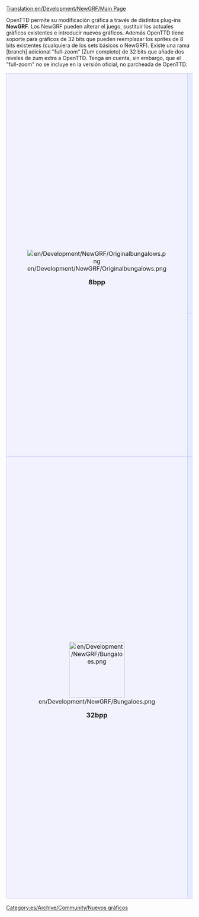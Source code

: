 [[Translation:en/Development/NewGRF/Main Page]]
{{es/Traducción|en/Development/NewGRF/Main Page|75}}

OpenTTD permite su modificación gráfica a través de distintos plug-ins '''NewGRF'''. Los NewGRF pueden alterar el juego, sustituir los actuales gráficos existentes e introducir nuevos gráficos.
Además OpenTTD tiene soporte para gráficos de 32 bits que pueden reemplazar los sprites de 8 bits existentes (cualquiera de los sets básicos o NewGRF). Existe una rama [branch] adicional "full-zoom" (Zum completo) de 32 bits que añade dos niveles de zum extra a OpenTTD. Tenga en cuenta, sin embargo, que el "full-zoom" no se incluye en la versión oficial, no parcheada de OpenTTD.

{| 
|-
|align="center" rowspan="2" style="background-color: #f1f2fe; border: 1px solid #c7c8fe; margin: 0; padding: 1em 1em 0em 1em;"|
[[File:en/Development/NewGRF/Originalbungalows.png]]
   
<font size="4">'''8bpp'''</font>


|style="background-color: #e7ebff; border: 1px solid #c7c8fe; margin: 0; padding: 1em 1em 0em 1em;"|
<font size="3">'''Consejos y trucos sobre el desarrollo NewGRF'''</font>
*[[es/Development/NewGRF/Herramientas de desarrollo para NewGRF|Herramientas de desarrollo para NewGRF]]
*[[es/Development/NewGRF/Depurar gráficos NewGRF|Depurar gráficos NewGRF]]
*[[es/Development/NewGRF/Alineación|Consejos sobre alineación de sprites]]
*'''[[es/Archive/Community/OpenGFX Léame|OpenGFX:]]''' Proyecto de Conjunto base de gráficos de 8 bits para OpenTTD (Con licencia [https://www.wikipedia.org/wiki/es:GNU General Public License GPL v2])
*[http://dev.openttdcoop.org/projects DevZone]: Sitio para una serie de proyectos  NewGRF (en inglés)
*[http://wiki.ttdpatch.net/tiki-index.php?page=NewGraphicsSpecs Wiki con especificaciones para NewGRF] (en inglés)
|-
|style="background-color: #e7ebff; border: 1px solid #c7c8fe; margin: 0; padding: 1em 1em 0em 1em;"|
<font size="3">'''[[es/Community/NewGRF/Main Page|Lista NewGRF]] y [[es/Manual/NewGRF|Manual de uso de NewGRF]]'''</font>

:Alterar la jugabilidad y los gráficos con NewGRF. Documentación sobre uso e instalación de NewGRF, y una lista de algunos de los principales gráficos NewGRF.
|-
|align="center" style="background-color: #f1f2fe; border: 1px solid #c7c8fe; margin: 0; padding: 1em 1em 0em 1em;"|
[[File:en/Development/NewGRF/Bungaloes.png|150px]]

<font size="4">'''32bpp'''</font>
|style="background-color: #e7ebff; border: 1px solid #c7c8fe; margin: 0; padding: 1em 1em 0em 1em;"|
<font size="3">'''Documentación sobre el [[es/Archive/Old 32bpp/Desarrollo de gráficos de 32 bits|desarrollo de gráficos de 32 bits]]'''</font>

:Development documentation for 32bpp graphics. Documented here is everything from theory (sizes, lighting specs, tutorials, etc.) to practice (materials, props).


<font size="3">'''Graphics development tracker'''</font>

:Stay on top of the ongoing development of 32bpp OpenTTD. See what exactly has been converted and what is left to do.
:[[en/Archive/Old 32bpp/32bpp graphics development tracker|32bpp - Original Scale]]
:[[en/Archive/Old 32bpp/32bpp graphics development tracker (extra zoom)|32bpp - Extra Zoom]]

<font size="3">'''Finished graphics'''</font>

:[[en/Archive/Old 32bpp/List of downloadable 32 bpp tars|32bpp - Original Scale]] - List of finished, packed and released 32bpp sprites you can actually play OpenTTD with, right now.
:[[en/Community/NewGRF/Playing with 32 bpp graphics|32bpp - Extra Zoom]] - List of graphics with 2 extra zoom levels, and information on the patch.
|}

[[Category:es/Archive/Community/Nuevos gráficos]]